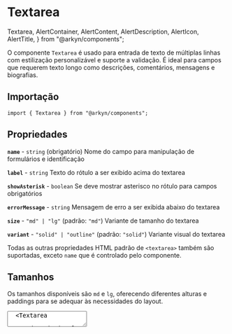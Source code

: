 # Textarea

  Textarea,
  AlertContainer,
  AlertContent,
  AlertDescription,
  AlertIcon,
  AlertTitle,
} from "@arkyn/components";

O componente `Textarea` é usado para entrada de texto de múltiplas linhas com estilização personalizável e suporte a validação. É ideal para campos que requerem texto longo como descrições, comentários, mensagens e biografias.

## Importação

```tsx
import { Textarea } from "@arkyn/components";
```

## Propriedades

**`name`** - `string` (obrigatório)
Nome do campo para manipulação de formulários e identificação

**`label`** - `string`
Texto do rótulo a ser exibido acima do textarea

**`showAsterisk`** - `boolean`
Se deve mostrar asterisco no rótulo para campos obrigatórios

**`errorMessage`** - `string`
Mensagem de erro a ser exibida abaixo do textarea

**`size`** - `"md" | "lg"` (padrão: `"md"`)
Variante de tamanho do textarea

**`variant`** - `"solid" | "outline"` (padrão: `"solid"`)
Variante visual do textarea

Todas as outras propriedades HTML padrão de `<textarea>` também são suportadas, exceto `name` que é controlado pelo componente.

## Tamanhos

Os tamanhos disponíveis são `md` e `lg`, oferecendo diferentes alturas e paddings para se adequar às necessidades do layout.

<div className="noContent column">
  <Textarea
    name="description-md"
    label="Descrição (médio)"
    placeholder="Digite a descrição..."
    size="md"
    rows={3}
  />
  <Textarea
    name="description-lg"
    label="Descrição (grande)"
    placeholder="Digite a descrição..."
    size="lg"
    rows={3}
  />
</div>

```tsx
<Textarea
  name="description-md"
  label="Descrição (médio)"
  placeholder="Digite a descrição..."
  size="md"
  rows={3}
/>
<Textarea
  name="description-lg"
  label="Descrição (grande)"
  placeholder="Digite a descrição..."
  size="lg"
  rows={3}
/>
```

## Variantes

As variantes disponíveis são `solid` e `outline`, proporcionando diferentes estilos visuais para se adequar ao design da interface.

<div className="noContent column">
  <Textarea
    name="comment-solid"
    label="Comentário (sólido)"
    placeholder="Digite seu comentário..."
    variant="solid"
    rows={3}
  />
  <Textarea
    name="comment-outline"
    label="Comentário (contorno)"
    placeholder="Digite seu comentário..."
    variant="outline"
    rows={3}
  />
</div>

```tsx
<Textarea
  name="comment-solid"
  label="Comentário (sólido)"
  placeholder="Digite seu comentário..."
  variant="solid"
  rows={3}
/>
<Textarea
  name="comment-outline"
  label="Comentário (contorno)"
  placeholder="Digite seu comentário..."
  variant="outline"
  rows={3}
/>
```

## Textarea com rótulos

Os rótulos ajudam a identificar o propósito do campo e podem incluir um asterisco para indicar campos obrigatórios.

<div className="noContent column">
  <Textarea
    name="bio"
    label="Biografia"
    placeholder="Conte-nos sobre você..."
    rows={4}
  />
  <Textarea
    name="description"
    label="Descrição do Produto"
    placeholder="Descreva seu produto..."
    showAsterisk
    rows={4}
  />
  <Textarea
    name="message"
    label="Mensagem"
    placeholder="Digite sua mensagem..."
    showAsterisk
    rows={3}
  />
</div>

```tsx
<Textarea
  name="bio"
  label="Biografia"
  placeholder="Conte-nos sobre você..."
  rows={4}
/>
<Textarea
  name="description"
  label="Descrição do Produto"
  placeholder="Descreva seu produto..."
  showAsterisk
  rows={4}
/>
<Textarea
  name="message"
  label="Mensagem"
  placeholder="Digite sua mensagem..."
  showAsterisk
  rows={3}
/>
```

## Controle de Tamanho

Use as propriedades `rows` e `cols` para controlar as dimensões do textarea, ou use `style` para controles mais específicos.

<div className="noContent column">
  <Textarea
    name="small-text"
    label="Texto Pequeno"
    placeholder="Comentário breve..."
    rows={2}
    cols={30}
  />
  <Textarea
    name="medium-text"
    label="Texto Médio"
    placeholder="Descrição detalhada..."
    rows={4}
    cols={50}
  />
  <Textarea
    name="large-text"
    label="Texto Extenso"
    placeholder="Artigo ou documentação..."
    rows={8}
    cols={70}
  />
</div>

```tsx
<Textarea
  name="small-text"
  label="Texto Pequeno"
  placeholder="Comentário breve..."
  rows={2}
  cols={30}
/>
<Textarea
  name="medium-text"
  label="Texto Médio"
  placeholder="Descrição detalhada..."
  rows={4}
  cols={50}
/>
<Textarea
  name="large-text"
  label="Texto Extenso"
  placeholder="Artigo ou documentação..."
  rows={8}
  cols={70}
/>
```

## Controle de Redimensionamento

Use a propriedade `style` com `resize` para controlar como o usuário pode redimensionar o textarea.

<div className="noContent column">
  <Textarea
    name="resize-both"
    label="Redimensionar (ambos)"
    placeholder="Pode redimensionar em ambas as direções..."
    rows={3}
    style={{ resize: "both" }}
  />
  <Textarea
    name="resize-vertical"
    label="Redimensionar (vertical)"
    placeholder="Pode redimensionar apenas verticalmente..."
    rows={3}
    style={{ resize: "vertical" }}
  />
  <Textarea
    name="resize-horizontal"
    label="Redimensionar (horizontal)"
    placeholder="Pode redimensionar apenas horizontalmente..."
    rows={3}
    style={{ resize: "horizontal" }}
  />
  <Textarea
    name="resize-none"
    label="Sem redimensionamento"
    placeholder="Não pode ser redimensionado..."
    rows={3}
    style={{ resize: "none" }}
  />
</div>

```tsx
<Textarea
  name="resize-both"
  label="Redimensionar (ambos)"
  placeholder="Pode redimensionar em ambas as direções..."
  rows={3}
  style={{ resize: 'both' }}
/>
<Textarea
  name="resize-vertical"
  label="Redimensionar (vertical)"
  placeholder="Pode redimensionar apenas verticalmente..."
  rows={3}
  style={{ resize: 'vertical' }}
/>
<Textarea
  name="resize-horizontal"
  label="Redimensionar (horizontal)"
  placeholder="Pode redimensionar apenas horizontalmente..."
  rows={3}
  style={{ resize: 'horizontal' }}
/>
<Textarea
  name="resize-none"
  label="Sem redimensionamento"
  placeholder="Não pode ser redimensionado..."
  rows={3}
  style={{ resize: 'none' }}
/>
```

## Limite de Caracteres

Use `maxLength` para limitar a quantidade de caracteres que podem ser inseridos.

<div className="noContent column">
  <Textarea
    name="short-message"
    label="Mensagem Curta (máx. 100 caracteres)"
    placeholder="Digite uma mensagem breve..."
    maxLength={100}
    rows={2}
  />
  <Textarea
    name="tweet-like"
    label="Tweet (máx. 280 caracteres)"
    placeholder="O que está acontecendo?"
    maxLength={280}
    rows={3}
  />
  <Textarea
    name="feedback"
    label="Feedback (máx. 500 caracteres)"
    placeholder="Compartilhe seu feedback..."
    maxLength={500}
    rows={4}
    showAsterisk
  />
</div>

```tsx
<Textarea
  name="short-message"
  label="Mensagem Curta (máx. 100 caracteres)"
  placeholder="Digite uma mensagem breve..."
  maxLength={100}
  rows={2}
/>
<Textarea
  name="tweet-like"
  label="Tweet (máx. 280 caracteres)"
  placeholder="O que está acontecendo?"
  maxLength={280}
  rows={3}
/>
<Textarea
  name="feedback"
  label="Feedback (máx. 500 caracteres)"
  placeholder="Compartilhe seu feedback..."
  maxLength={500}
  rows={4}
  showAsterisk
/>
```

## Estados do Textarea

### Textarea desabilitado

<div className="noContent column">
  <Textarea
    name="disabled-text"
    label="Campo desabilitado"
    placeholder="Este campo está desabilitado"
    disabled
    rows={3}
  />
  <Textarea
    name="disabled-with-value"
    label="Desabilitado com valor"
    value="Este texto não pode ser editado porque o campo está desabilitado."
    disabled
    rows={3}
  />
</div>

```tsx
<Textarea
  name="disabled-text"
  label="Campo desabilitado"
  placeholder="Este campo está desabilitado"
  disabled
  rows={3}
/>
<Textarea
  name="disabled-with-value"
  label="Desabilitado com valor"
  value="Este texto não pode ser editado porque o campo está desabilitado."
  disabled
  rows={3}
/>
```

### Textarea apenas leitura

<div className="noContent column">
  <Textarea
    name="readonly-text"
    label="Campo apenas leitura"
    value="Este conteúdo é apenas para leitura e não pode ser editado pelo usuário."
    readOnly
    rows={3}
  />
  <Textarea
    name="terms-conditions"
    label="Termos e Condições"
    value="Aqui estão os termos e condições da nossa aplicação. Este texto é apenas para visualização e não pode ser modificado."
    readOnly
    rows={4}
    variant="outline"
  />
</div>

```tsx
<Textarea
  name="readonly-text"
  label="Campo apenas leitura"
  value="Este conteúdo é apenas para leitura e não pode ser editado pelo usuário."
  readOnly
  rows={3}
/>
<Textarea
  name="terms-conditions"
  label="Termos e Condições"
  value="Aqui estão os termos e condições da nossa aplicação. Este texto é apenas para visualização e não pode ser modificado."
  readOnly
  rows={4}
  variant="outline"
/>
```

## Validação e Erros

<div className="noContent column">
  <Textarea
    name="invalid-description"
    label="Descrição"
    placeholder="Digite uma descrição..."
    errorMessage="A descrição deve ter pelo menos 10 caracteres"
    showAsterisk
    rows={3}
  />
  <Textarea
    name="required-message"
    label="Mensagem"
    placeholder="Digite sua mensagem..."
    errorMessage="Este campo é obrigatório"
    showAsterisk
    rows={4}
  />
  <Textarea
    name="invalid-feedback"
    label="Feedback"
    placeholder="Compartilhe seu feedback..."
    errorMessage="O feedback não pode conter palavras inadequadas"
    rows={3}
  />
</div>

```tsx
<Textarea
  name="invalid-description"
  label="Descrição"
  placeholder="Digite uma descrição..."
  errorMessage="A descrição deve ter pelo menos 10 caracteres"
  showAsterisk
  rows={3}
/>
<Textarea
  name="required-message"
  label="Mensagem"
  placeholder="Digite sua mensagem..."
  errorMessage="Este campo é obrigatório"
  showAsterisk
  rows={4}
/>
<Textarea
  name="invalid-feedback"
  label="Feedback"
  placeholder="Compartilhe seu feedback..."
  errorMessage="O feedback não pode conter palavras inadequadas"
  rows={3}
/>
```

## Textarea Controlado

Use `value` e `onChange` para controlar o estado do textarea:

```tsx
const [message, setMessage] = useState("");

<Textarea
  name="controlled-message"
  label="Mensagem Controlada"
  value={message}
  onChange={(e) => setMessage(e.target.value)}
  placeholder="Digite sua mensagem..."
  rows={4}
  showAsterisk
/>;
```

## Acessibilidade

O componente `Textarea` foi desenvolvido com acessibilidade em mente:

- Associação automática entre label e textarea via `htmlFor` e `id`
- Suporte completo a navegação por teclado
- Estados visuais claros para focus, error e disabled
- Mensagens de erro são anunciadas por leitores de tela
- Suporte a `aria-label` e outros atributos ARIA
- Redimensionamento acessível via mouse e teclado

## Integração com Formulários

O componente se integra nativamente com sistemas de gerenciamento de formulário:

- Validação automática considerando a máscara aplicada
- Exibição de erros contextuais
- Gerenciamento de estado do formulário
- Suporte a valores separados ou com máscara

<AlertContainer schema="info">
  <AlertIcon />
  <AlertContent>
    <AlertTitle>Formulários customizáveis</AlertTitle>
    <AlertDescription>
      Para formulários mais complexos, é recomendado utilizar o [Form
      Provider](/components/providers/form-provider) que oferece integração
      nativa com todas as ferramentas de formulário de uma única só vez.
    </AlertDescription>
  </AlertContent>
</AlertContainer>

## Notas Importantes

- A propriedade `name` é obrigatória para integração com formulários
- Use `rows` e `cols` para definir o tamanho inicial do textarea
- A propriedade `resize` no style controla como o usuário pode redimensionar
- `maxLength` limita a quantidade de caracteres que podem ser inseridos
- O componente suporta todos os eventos padrão de textarea (onChange, onFocus, onBlur, etc.)
- Estados de disabled e readOnly afetam tanto a aparência quanto a funcionalidade
- O componente herda todas as propriedades HTML padrão de `<textarea>`, exceto `name`
- Para textarea's grandes, considere usar `resize: 'vertical'` para melhor UX
- Mensagens de erro são exibidas abaixo do textarea de forma consistente
- O foco é gerenciado automaticamente quando o usuário clica na área do componente
